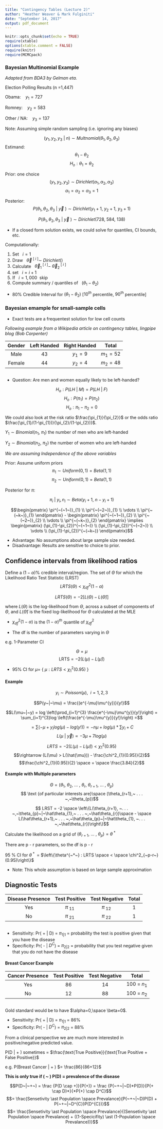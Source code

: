```yaml
---
title: "Contingency Tables (Lecture 2)"
author: "Heather Weaver & Mark Fulginiti"
date: "September 14, 2017"
output: pdf_document
---
```



```r
knitr::opts_chunk$set(echo = TRUE)
require(xtable)
options(xtable.comment = FALSE)
require(knitr)
require(MCMCpack)
```



### Bayesian Multinomial Example
*Adapted from BDA3 by Gelman eta.*

Election Polling Results (n =1,447)

Obama: $~~~y_1 = 727$

Romney: $~~~y_2 = 583$

Other / NA: $~~~y_3 = 137$

Note: Assuming simple random sampling (i.e. ignoring any biases) 

$$(y_{1}, y_{2}, y_{3} ~| ~n) \sim Multnomial(\theta_{1},\theta_{2}, \theta_{3})$$
Estimand: 
$$\theta_{1} - \theta_{2}$$
 $$ H_{o}: \theta_{1} = \theta_{2}$$
  
Prior: one choice
$$(y_{1},y_{2}, y_{3}) \sim Dirichlet(\alpha_{1},\alpha_{2}, \alpha_{3})$$
$$\alpha_{1} = \alpha_{2} = \alpha_{3} = 1$$

Posterior:
$$P(\theta_{1},\theta_{2}, \theta_{3}~|~\vec{y}~) \sim Dirichlet(y_{1}+1,~y_{2}+1, ~y_{3}+1)$$


$$P(\theta_{1},\theta_{2},\theta_{3}~|~\vec{y}~) \sim Dirichlet(728,~584,~138)$$

- If a closed form solution exists, we could solve for quantiles, CI bounds, etc. 

Computationally:

1. Set $~~i = 1$
2. Draw $~~\vec{\theta}^{~[~i~]} \sim ~Dirichlet( )$
3. Calculate $~~\vec{\theta}^{~[~i~]}_{1} - ~\vec{\theta}^{~[~i~]}_{2}$
4. set $~~i = i+1$
5. If $~~i=1,000~$ skip
6. Compute summary / quantiles of $~~(\theta_{1} - {\theta}_{2})$



- 80% Credible Interval for $(\theta_{1} - {\theta}_{2})$
[$10^{th}$ percentile, $90^{th}$ percentile]

### Bayesian emample for small-sample cells
- Exact tests are a frequentest solution for low cell counts

*Following example from a Wikipedia article on contingency tables, lingpipe blog (Bob Carpenter)*


| Gender | Left Handed | Right Handed |    Total   |
|:------:|:-----------:|:------------:|:----------:|
|  Male  |      43     |   $y_1 = 9$  | $m_1 = 52$ |
| Female |      44     |   $y_2 = 4$  | $m_2 = 48$ |

```
```

- Question: Are men and women equally likely to be left-handed? 

$$H_{o}: P(LH~|~M) = P(LH~|~F)$$
$$H_{o}: P(\pi_{1})=P(\pi_{2})$$
$$H_{o}: \pi_{1} - \pi_{2} = 0$$


We could also look at the risk ratio $\frac{\pi_{1}}{\pi_{2}}$ or the odds ratio $\frac{\pi_{1}/(1-\pi_{1})}{\pi_{2}/(1-\pi_{2})}$.

$Y_{1} \sim Binomial(n_{1},~\pi_{1})$ the number of men who are left-handed

$Y_{2} \sim Binomial(n_{2},~\pi_{2})$ the number of women who are left-handed

*We are assuming Independence of the above variables*

Prior: Assume uniform priors
$$\pi_{1} \sim Uniform(0,1) = Beta(1,1)$$
$$\pi_{2} \sim Uniform(0,1) = Beta(1,1)$$

Posterior for $\pi$:

$$\pi_{i}~|~y_{i},n_{i} \sim Beta(y_{i} + 1, ~n - y_{i} + 1)$$

$$\begin{pmatrix}
  \pi^{~(~1~)}_{1}  \\
  \pi^{~(~2~)}_{1}  \\
  \vdots   \\
  \pi^{~(~k~)}_{1}
 \end{pmatrix}
 -
 \begin{pmatrix}
  \pi^{~(~1~)}_{2}  \\
  \pi^{~(~2~)}_{2}  \\
  \vdots   \\
  \pi^{~(~k~)}_{2}
 \end{pmatrix}
 \implies
 \begin{pmatrix}
  (\pi_{1}-\pi_{2})^{~(~1~)} \\
  (\pi_{1}-\pi_{2})^{~(~2~)}  \\
  \vdots   \\
  (\pi_{1}-\pi_{2})^{~(~k~)}
 \end{pmatrix}$$



- Advantage: No assumptions about large sample size needed.
- Disadvantage: Results are sensitive to choice to prior. 

## Confidence intervals from likelihood ratios

Define a $(1-\alpha)$% credible interval/region. The set of $\Theta$ for which the Likelihood Ratio Test Statistic (LRST)
$$ LRTS(\Theta) < \chi^2_{df}(1-\alpha)$$

$$ LRTS(\Theta) = -2[L(\Theta)-L(\hat{\Theta})]$$

where $L(\Theta)$ is the log-likelihood from $\Theta$, across a subset of components of $\Theta$, and 
$L(\hat{\Theta})$ is the fixed log-likelihood for $\Theta$ calculated at the MLE

- $\chi^2_{df}(1-\alpha)$ is the $(1-\alpha)^{th}$ quantile of $\chi^2_{df}$

- The df is the number of parameters varying in $\Theta$

e.g. 1-Parameter CI

$$\Theta = \mu$$
$$\text{LRTS} =-2(L(\mu) - L(\hat{\mu}))$$

- $95$% CI for $\mu =$ { $\mu: LRTS < \chi^{2}_{1}(0.95)$ } 


#### Example

$$y_{i} \sim Poisson(\mu), ~~ i=1,2,3$$

$$P(y~|~\mu) = \frac{(e^{-\mu}\mu^{y})}{y!}$$

$$L(\mu~|~y) = log \left(\prod_{i=1}^{3} \frac{e^{-\mu}\mu^{y}}{y!}\right) = \sum_{i=1}^{3}log \left(\frac{e^{-\mu}\mu^{y}}{y!}\right) =$$

$$=\sum (-\mu + y_{i} log(\mu) - log (y!)) \propto -n\mu + log(\mu)  * \sum y_{i} + C$$
$$L(\mu~|~\vec{y}) \propto -3\mu +7log(\mu)$$


$$LRTS = -2(L(\mu)-L(\hat{\mu})) < \chi^2_{1}(0.95)$$
$$\rightarrow (L(\mu) > L(\hat{\mu})) - \frac{\chi^2_{1}(0.95)}{2}$$
$$\frac{\chi^2_{1}(0.95)}{2} \space = \space \frac{3.84}{2}$$


#### Example with Multiple parameters
$$ \Theta = (\theta_{1},~ \theta_{2},~ . . . ~,~\theta_{r},~\theta_{r+1},~ . . . ~,~\theta_{p})$$
$$ \text {of particular interests are}\space (\theta_{r+1},~ . . . ~,~\theta_{p})$$

$$ LRST = -2 \space \left\{L(\theta_{r+1}, ~. . . ~,~\theta_{p}~|~\hat\theta_{1},~ . . . ~,~\hat\theta_{r})\space - \space L(\hat\theta_{r+1},~ . . . ~,~\hat\theta_{p}~|~\hat\theta_{1}, ~. . . ~,~\hat\theta_{r})\right\}$$




Calculate the likelihood on a grid of $(\theta_{r+1}, ~. . . ~,~\theta_{p})=\theta^{~*~}$

There are p - r parameters, so the df is p - r 

95 % CI for $\theta^{~*~}$ = $\left\{\theta^{~*~} : LRTS \space < \space \chi^2_{~p-r~}(0.95)\right\}$

- Note: This whole assumption is based on large sample approximation


## Diagnostic Tests


| Disease Presence | Test Positive | Test Negative | Total |
|:----------------:|:-------------:|:-------------:|:-----:|
|        Yes       |  $\pi_{~11~}$ |  $\pi_{~12~}$ |   1   |
|        No        |  $\pi_{~21~}$ |  $\pi_{~22~}$ |   1   |

```
```

- Sensitivity: Pr( + | D) = $\pi_{1|1}$ = probability the test is positive given that you have the disease
- Specificity: Pr( - | $D^C$) = $\pi_{2|2}$ = probability that you test negative given that you do not have the disease

#### Breast Cancer Example

| Cancer Presence | Test Positive | Test Negative |    Total    |
|:---------------:|:-------------:|:-------------:|:-----------:|
|       Yes       |       86      |       14      | 100 = $n_1$ |
|        No       |       12      |       88      | 100 = $n_2$ |
```
```


Gold standard would be to have $\alpha=0,\space  \beta=0$. 

- Sensitivity: Pr( + | D) = $\pi_{1|1}$ = 86%
- Specificity: Pr( - | $D^C$) = $\pi_{2|2}$ = 88%

From a clinical perspective we are much more interested in positive/negative predicted value.

P(D | + ) sometimes = $\frac{\text{True Positive}}{\text{True Positive + False Positive}}$

e.g. P(Breast Cancer | + ) $= \frac{86}{86+12}$

**This is only true if \( \frac{n_1}{n_1 + n_2} \approx~ \)  P(D) = prevalence of the disease**

$$P(D~|~+~) = \frac {P(D \cap +)}{P(+)} = \frac {P(~+~|~D)*P(D)}{P(+ \cap D)*}{*P(+) \cap D^C}$$
$$= \frac{Sensetivity \ast Population \space Prevalance}{P(~+~|~D)P(D) + P(~+~|~D^{C})P(D^{C})}$$
$$= \frac{Sensetivity \ast Population \space Prevalance}{(Sensetivity \ast Population \space
Prevalance) + ((1-Specicifity) \ast (1-Population \space Prevalance))}$$






 